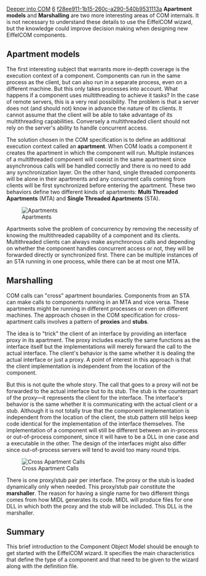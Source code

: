 [[Property:title|Deeper into COM]]
[[Property:weight|6]]
[[Property:uuid|f28ee911-1b15-260c-a290-540b9531113a]]
'''Apartment models''' and '''Marshalling''' are two more interesting areas of COM internals. It is not necessary to understand these details to use the EiffelCOM wizard, but the knowledge could improve decision making when designing new EiffelCOM components. 

==Apartment models==

The first interesting subject that warrants more in-depth coverage is the execution context of a component. Components can run in the same process as the client, but can also run in a separate process, even on a different machine. But this only takes processes into account. What happens if a component uses multithreading to achieve it tasks? In the case of remote servers, this is a very real possibility. The problem is that a server does not (and should not) know in advance the nature of its clients. It cannot assume that the client will be able to take advantage of its multithreading capabilities. Conversely a multithreaded client should not rely on the server's ability to handle concurrent access. 

The solution chosen in the COM specification is to define an additional execution context called an '''apartment'''. When COM loads a component it creates the apartment in which the component will run. Multiple instances of a multithreaded component will coexist in the same apartment since asynchronous calls will be handled correctly and there is no need to add any synchronization layer. On the other hand, single threaded components will be alone in their apartments and any concurrent calls coming from clients will be first synchronized before entering the apartment. These two behaviors define two different kinds of apartments: '''Multi Threaded Apartments''' (MTA) and '''Single Threaded Apartments''' (STA). 


[[Image:com-2|Apartments]]


Apartments solve the problem of concurrency by removing the necessity of knowing the multithreaded capability of a component and its clients. Multithreaded clients can always make asynchronous calls and depending on whether the component handles concurrent access or not, they will be forwarded directly or synchronized first. There can be multiple instances of an STA running in one process, while there can be at most one MTA. 

==Marshalling==

COM calls can "cross" apartment boundaries. Components from an STA can make calls to components running in an MTA and vice versa. These apartments might be running in different processes or even on different machines. The approach chosen in the COM specification for cross-apartment calls involves a pattern of '''proxies''' and '''stubs'''. 

The idea is to "trick" the client of an interface by providing an interface proxy in its apartment. The proxy includes exactly the same functions as the interface itself but the implementations will merely forward the call to the actual interface. The client's behavior is the same whether it is dealing the actual interface or just a proxy. A point of interest in this approach is that the client implementation is independent from the location of the component. 

But this is not quite the whole story. The call that goes to a proxy will not be forwarded to the actual interface but to its stub. The stub is the counterpart of the proxy—it represents the client for the interface. The interface's behavior is the same whether it is communicating with the actual client or a stub. Although it is not totally true that the component implementation is independent from the location of the client, the stub pattern still helps keep code identical for the implementation of the interface themselves. The implementation of a component will still be different between an in-process or out-of-process component, since it will have to be a DLL in one case and a executable in the other. The design of the interfaces might also differ since out-of-process servers will tend to avoid too many round trips. 


[[Image:com-3|Cross Apartment Calls]]


There is one proxy/stub pair per interface. The proxy or the stub is loaded dynamically only when needed. This proxy/stub pair constitute the '''marshaller'''. The reason for having a single name for two different things comes from how MIDL generates its code. MIDL will produce files for one DLL in which both the proxy and the stub will be included. This DLL is the marshaller. 

==Summary==

This brief introduction to the Component Object Model should be enough to get started with the EiffelCOM wizard. It specifies the main characteristics that define the type of a component and that need to be given to the wizard along with the definition file. 


{{seealso| <br/>
[[EiffelCOM Library|EiffelCOM library]]  <br/>
[[COM Concepts|COM Concepts]]  <br/>
[[Deeper into COM|Deeper into COM]]  <br/>
[[COM Interfaces|COM Interfaces]]  <br/>
[[Coclass|Coclasses]]  <br/>
[[The Component Location|Component Location]]  <br/>
[[Access Type|Access Type]]  }}




